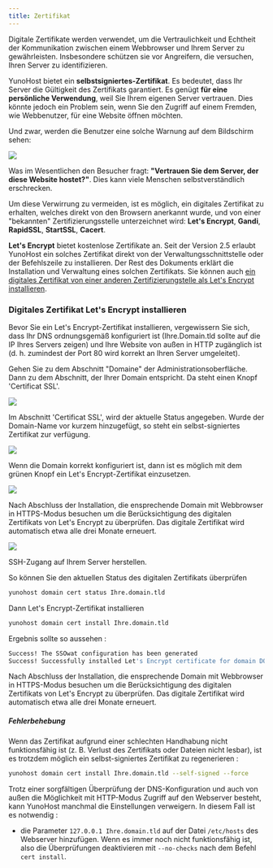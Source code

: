 ```yaml
---
title: Zertifikat
---
```



Digitale Zertifikate werden verwendet, um die Vertraulichkeit und Echtheit der Kommunikation zwischen einem Webbrowser und Ihrem Server zu gewährleisten. Insbesondere schützen sie vor Angreifern, die versuchen, Ihren Server zu identifizieren.

YunoHost bietet ein **selbstsigniertes-Zertifikat**. Es bedeutet, dass Ihr Server die Gültigkeit des Zertifikats garantiert. Es genügt **für eine persönliche Verwendung**, weil Sie Ihrem eigenen Server vertrauen. Dies könnte jedoch ein Problem sein, wenn Sie den Zugriff auf einem Fremden, wie Webbenutzer, für eine Website öffnen möchten.

Und zwar, werden die Benutzer eine solche Warnung auf dem Bildschirm sehen:

![](/img/postinstall_error_de.png)

Was im Wesentlichen den Besucher fragt: **"Vertrauen Sie dem Server, der diese Website hostet?"**.
Dies kann viele Menschen selbstverständlich erschrecken.

Um diese Verwirrung zu vermeiden, ist es möglich, ein digitales Zertifikat zu erhalten, welches direkt von den Browsern anerkannt wurde, und von einer "bekannten" Zertifizierungsstelle unterzeichnet wird: **Let's Encrypt**, **Gandi**, **RapidSSL**, **StartSSL**, **Cacert**.

**Let's Encrypt** bietet kostenlose Zertifikate an. Seit der Version 2.5 erlaubt YunoHost ein solches Zertifikat direkt von der Verwaltungsschnittstelle oder der Befehlszeile zu installieren. Der Rest des Dokuments erklärt die Installation und Verwaltung eines solchen Zertifikats. Sie können auch [ein digitales Zertifikat von einer anderen Zertifizierungstelle als Let's Encrypt installieren](/certificate_custom).

### Digitales Zertifikat Let's Encrypt installieren

Bevor Sie ein Let's Encrypt-Zertifikat installieren, vergewissern Sie sich, dass Ihr DNS ordnungsgemäß konfiguriert ist (Ihre.Domain.tld sollte auf die IP Ihres Servers zeigen) und Ihre Website von außen in HTTP zugänglich ist (d. h. zumindest der Port 80 wird korrekt an Ihren Server umgeleitet).

<Tabs groupId="admin-commands">
<TabItem value="web" label="From the web interface">

Gehen Sie zu dem Abschnitt "Domaine" der Administrationsoberfläche. Dann
zu dem Abschnitt, der Ihrer Domain entspricht. Da steht einen Knopf 'Certificat SSL'.

![](/img/domain-certificate-button.png)

Im Abschnitt 'Certificat SSL', wird der aktuelle Status angegeben.
Wurde der Domain-Name vor kurzem hinzugefügt, so steht ein selbst-signiertes Zertifikat zur verfügung.

![](/img/certificate-before-LE.png)

Wenn die Domain korrekt konfiguriert ist, dann ist es möglich
mit dem grünen Knopf ein Let's Encrypt-Zertifikat einzusetzen.

![](/img/certificate-after-LE.png)


Nach Abschluss der Installation, die ensprechende Domain mit Webbrowser
in HTTPS-Modus besuchen um die Berücksichtigung des digitalen Zertifikats
von Let's Encrypt zu überprüfen. Das digitale Zertifikat wird automatisch etwa alle drei Monate erneuert.

![](/img/certificate-signed-by-LE.png)

</TabItem>
<TabItem value="cli" label="From the command line">

SSH-Zugang auf Ihrem Server herstellen.

So können Sie den aktuellen Status des digitalen Zertifikats überprüfen

```bash
yunohost domain cert status Ihre.domain.tld
```

Dann Let's Encrypt-Zertifikat installieren

```bash
yunohost domain cert install Ihre.domain.tld
```

Ergebnis sollte so aussehen :

```bash
Success! The SSOwat configuration has been generated
Success! Successfully installed Let's Encrypt certificate for domain DOMAIN.TLD!
```

Nach Abschluss der Installation, die ensprechende Domain mit Webbrowser
in HTTPS-Modus besuchen um die Berücksichtigung des digitalen Zertifikats
von Let's Encrypt zu überprüfen. Das digitale Zertifikat wird automatisch etwa alle drei Monate erneuert.

</TabItem>
</Tabs>

##### Fehlerbehebung

Wenn das Zertifikat aufgrund einer schlechten Handhabung nicht funktionsfähig ist
(z. B. Verlust des Zertifikats oder Dateien nicht lesbar), ist es trotzdem möglich
ein selbst-signiertes Zertifikat zu regenerieren :

```bash
yunohost domain cert install Ihre.domain.tld --self-signed --force
```

Trotz einer sorgfältigen Überprüfung der DNS-Konfiguration und auch von außen
die Möglichkeit mit HTTP-Modus Zugriff auf den Webserver besteht, kann YunoHost
manchmal die Einstellungen verweigern. In diesem Fall ist es notwendig :

- die Parameter `127.0.0.1 Ihre.domain.tld` auf der Datei `/etc/hosts` des Webserver hinzufügen.
Wenn es immer noch nicht funktionsfähig ist, also die Überprüfungen deaktivieren mit `--no-checks` nach dem Befehl `cert install`.
